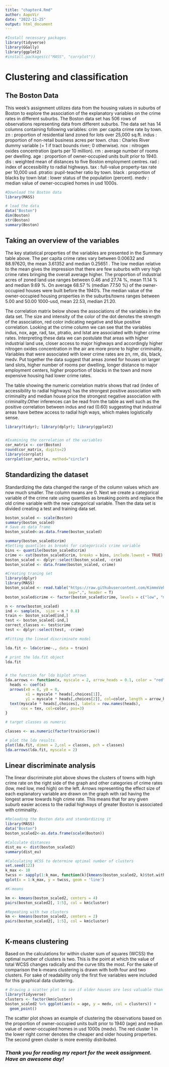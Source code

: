 ```yaml
---
title: "chapter4.Rmd"
author: AapoVir
date: "2022-11-25"
output: html_document
---
```


```r
#Install necessary packages
library(tidyverse) 
library(GGally)
library(ggplot2)
#install.packages(c("MASS", "corrplot"))
```


# Clustering and classification

## The Boston Data

This week's assignment utilizes data from the housing values in suburbs of Boston to explore the association of the explanatory variables on the crime rates in different suburbs.
The Boston data set has 506 rows of observations representing data from different suburbs. The data set has  14 columns containing following variables:
crim   :per capita crime rate by town.
zn     : proportion of residential land zoned for lots over 25,000 sq.ft.
indus  : proportion of non-retail business acres per town.
chas   : Charles River dummy variable (= 1 if tract bounds river; 0 otherwise).
nox    : nitrogen oxides concentration (parts per 10 million).
rm     : average number of rooms per dwelling.
age    : proportion of owner-occupied units built prior to 1940.
dis    : weighted mean of distances to five Boston employment centres.
rad    : index of accessibility to radial highways.
tax    : full-value property-tax rate per 10,000 usd.
ptratio: pupil-teacher ratio by town.
black  : proportion of blacks by town
lstat  : lower status of the population (percent).
medv   : median value of owner-occupied homes in usd 1000s.



```r
#Download the Boston data
library(MASS)

# load the data
data("Boston")
dim(Boston)
str(Boston)
summary(Boston)


```

## Taking an overview of the variables

The key statistical properties of the variables are presented in the Summary table above. The per capita crime rates vary between 0.00632 and 88.97620, the mean 3.61352 and median 0.25651 . The low median relative to the mean gives the impression that there are few suburbs with very high crime rates bringing the overall average higher.
The proportion of industrial acres of zoned land use ranges between 0.46 and 27.74 %, mean 11.14 % and median 9.69 %.
On average 68.57 % (median 77.50 %) of the owner-occupied houses were built before the 1940's. 
The median value of the owner-occupied housing properties in the suburbs/towns ranges between 5.00 and 50.00 1000-usd, mean 22.53, median 21.20.

The correlation matrix below shows the associations of the variables in the data set. The size and intensity of the color of the dot denotes the strength of the association, red color indicating negative and blue positive correlation. Looking at the crime column we can see that the variables indus, nox, age, rad, tax, ptratio, and lstat are associated with higher crime rates. Interpreting these data we can postulate that areas with higher industrial land use, closer access to major highways and accordingly higher nitrogen oxides concentration in the air are more prone to higher criminality. Variables that were associated with lower crime rates are zn, rm, dis, black, medv. Put together the data suggest that areas zoned for houses on larger land slots,  higher number of rooms per dwelling, longer distance to major employment centers, higher proportion of blacks in the town and more expensive housing had lower crime rates. 

The table showing the numeric correlation matrix shows that rad (index of accessibility to radial highways) has the strongest positive association with criminality and median house price the strongest negative association with criminality.Other inferences can be read from the table as well such as the positive correlation between indus and rad (0.60) suggesting that industrial areas have bettew access to radial high ways, which makes logistically sense.

```r

library(tidyr); library(dplyr); library(ggplot2)


#Examining the correlation of the variables
cor_matrix <- cor(Boston) 
round(cor_matrix, digits=2)
library(corrplot)
corrplot(cor_matrix, method="circle")


```

## Standardizing the dataset 

Standardizing the data changed the range of the column values which are now much smaller. The column means are 0. 
Next we create a categorical variable of the crime rate using quantiles as breaking points and replace the old crime variable with the new categorical variable. Then the data set is divided creating a test and training data set.

```r

boston_scaled <- scale(Boston)
summary(boston_scaled)
# Save as data frame
boston_scaled<-as.data.frame(boston_scaled)

summary(boston_scaled$crim)
#Setting quantiles as breaks for categoricals crime variable
bins <- quantile(boston_scaled$crim)
crime <- cut(boston_scaled$crim, breaks = bins, include.lowest = TRUE)
boston_scaled <- dplyr::select(boston_scaled, -crim)
boston_scaled <- data.frame(boston_scaled, crime)

#Creating traning set
library(dplyr)
library(MASS)
boston_scaled <- read.table("https://raw.githubusercontent.com/KimmoVehkalahti/Helsinki-Open-Data-Science/master/datasets/boston_scaled.txt",
                            sep=",", header = T)
boston_scaled$crime <- factor(boston_scaled$crime, levels = c("low", "med_low", "med_high", "high"))

n <- nrow(boston_scaled)
ind <- sample(n,  size = n * 0.8)
train <- boston_scaled[ind,]
test <- boston_scaled[-ind,]
correct_classes <- test$crime
test <- dplyr::select(test, -crime)

#Fitting the linead discriminate model

lda.fit <- lda(crime~., data = train)

# print the lda.fit object
lda.fit


# the function for lda biplot arrows
lda.arrows <- function(x, myscale = 2, arrow_heads = 0.1, color = "red", tex = 0.75, choices = c(1,2)){
  heads <- coef(x)
  arrows(x0 = 0, y0 = 0, 
         x1 = myscale * heads[,choices[1]], 
         y1 = myscale * heads[,choices[2]], col=color, length = arrow_heads)
  text(myscale * heads[,choices], labels = row.names(heads), 
       cex = tex, col=color, pos=3)
}

# target classes as numeric

classes <- as.numeric(factor(train$crime))

# plot the lda results
plot(lda.fit, dimen = 2,col = classes, pch = classes)
lda.arrows(lda.fit, myscale = 2)
```

## Linear discriminate analysis

The linear discriminate plot above shows the clusters of towns with high crime rate on the right side of the graph and other categories of crime rates (low, med low, med high) on the left. Arrows representing the effect size of each explanatory variable are drawn on the graph with rad having the longest arrow towards high crime rate. This means that for any given suburb easier access to the radial highways of greater Boston is associated with criminality.


```r

#Reloading the Boston data and standardizing it
library(MASS)
data("Boston")
boston_scaled2<-as.data.frame(scale(Boston))

#Calculate distances
dist_eu <- dist(boston_scaled2)
summary(dist_eu)

#Calculating WCSS to determine optimal number of clusters
set.seed(123)
k_max <- 10
twcss <- sapply(1:k_max, function(k){kmeans(boston_scaled2, k)$tot.withinss})
qplot(x = 1:k_max, y = twcss, geom = 'line')

#K-means

km <- kmeans(boston_scaled2, centers = 4)
pairs(boston_scaled2[, 1:5], col = km$cluster)

#Repeating with two clusters
km <- kmeans(boston_scaled2, centers = 2)
pairs(boston_scaled2[, 1:5], col = km$cluster)



```

## K-means clustering

Based on the calculations for within cluster sum of squares (WCSS) the optimal number of clusters is two. This is the point at which the value of total WCSS changes radically and the curve tilts the most. For the sake of comparison the k-means clustering is drawn with both four and two clusters. For sake of readability only the first five variables were included for this graphical data clustering. 

```r
# Drawing a scatter plot to see if older houses are less valuable than new ones
library(tidyverse)
clusters <- factor(km$cluster)
boston_scaled2 %>% ggplot(aes(x = age, y = medv, col = clusters)) +
  geom_point()

````

The scatter plot shows an example of clustering the observations based on the proportion of owner-occupied units built prior to 1940 (age) and median value of owner-occupied homes in usd 1000s (medv). The red cluster 1 in the lower right corner denotes the cheaper and older housing properties. The second green cluster is more evenlöy distributed.

### *Thank you for reading my report for the week assignment. Have an awesome day!*
